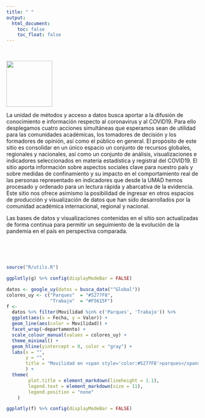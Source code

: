 ```yaml
---
title: " "
output:
  html_document:
    toc: false
    toc_float: false
---
```


<br />

<img src='img/init.png' align="left" height="120"/>        
   
<br />
    <br />
        <br />
            <br />
                <br />
                    <br />
                        <br />


La unidad de métodos y acceso a datos busca aportar a la difusión de conocimiento e información respecto al coronavirus y al COVID19. Para ello desplegamos cuatro acciones simultáneas que esperamos sean de utilidad para las comunidades académicas, los tomadores de decisión y los formadores de opinión, así como el público en general. El propósito de este sitio es consolidar en un único espacio un conjunto de recursos globales, regionales y nacionales, así como un conjunto de análisis, visualizaciones e indicadores seleccionados en materia estadística y registral del COVID19. El sitio aporta información sobre  aspectos sociales clave para nuestro país y sobre medidas de confinamiento y su impacto en el comportamiento real de las personas representado en indicadores que desde la UMAD hemos procesado y ordenado para un lectura rápida y abarcativa de la evidencia. Este sitio nos ofrece asimismo la posibilidad de ingresar en otros espacios de producción y visualización de datos que han sido desarrollados por la comunidad académica internacional, regional y nacional.

Las bases de datos y visualizaciones contenidas en el sitio son actualizadas de forma continua para permitir un seguimiento de la evolución de la pandemia en el país en perspectiva comparada. 



<br />
    <br />
        <br />




```r
source("R/utils.R")
```

```r
ggplotly(g) %>% config(displayModeBar = FALSE)
```

```r
datos <- google_uy(datos = busca_data("^Global"))
colores_uy <- c("Parques"  = "#5277F8", 
                "Trabajo"  = "#F5615F")
f <- 
  datos %>% filter(Movilidad %in% c('Parques', 'Trabajo')) %>% 
  ggplot(aes(x = Fecha, y = Valor)) + 
  geom_line(aes(color = Movilidad)) +
  facet_wrap(~departamento) +
  scale_colour_manual(values = colores_uy) +
  theme_minimal() +
  geom_hline(yintercept = 0, color = "gray") +
  labs(x = "", 
       y = "", 
       title = "Movilidad en <span style='color:#5277F8'>parques</span> y <span style='color:#F5615F'>lugares de trabajo</span> seg\u00fan Google (Uruguay y los 19 departamentos)"
       ) +
  theme(
        plot.title = element_markdown(lineheight = 1.1),
        legend.text = element_markdown(size = 11),
        legend.position = "none"
    )

ggplotly(f) %>% config(displayModeBar = FALSE)

```



